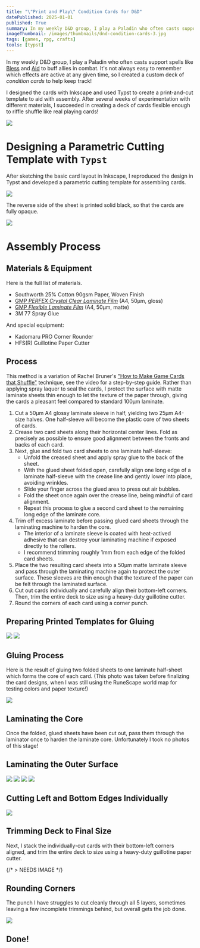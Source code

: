 ```yaml
---
title: "\"Print and Play\" Condition Cards for D&D"
datePublished: 2025-01-01
published: True
summary: In my weekly D&D group, I play a Paladin who often casts support spells to buff allies in combat.  It's not always easy to remember which effects are active at any given time, so I created a custom deck of _condition cards_ to help keep track!
imageThumbnail: /images/thumbnails/dnd-condition-cards-3.jpg
tags: [games, rpg, crafts]
tools: [typst]
---
```


In my weekly D&D group, I play a Paladin who often casts support spells like [Bless](https://roll20.net/compendium/dnd5e/Bless#content) and [Aid](https://roll20.net/compendium/dnd5e/Aid#content) to buff allies in combat.  It's not always easy to remember which effects are active at any given time, so I created a custom deck of _condition cards_ to help keep track!

I designed the cards with Inkscape and used Typst to create a print-and-cut template to aid with assembly.  After several weeks of experimentation with different materials, I succeeded in creating a deck of cards flexible enough to riffle shuffle like real playing cards!

![](./images/cards-spread-5.JPG)

# Designing a Parametric Cutting Template with `Typst`

After sketching the basic card layout in Inkscape, I reproduced the design in Typst and developed a parametric cutting template for assembling cards.

![](./images/condition-card-01.svg)

The reverse side of the sheet is printed solid black, so that the cards are fully opaque.

![](./images/condition-card-02.svg)

# Assembly Process

## Materials & Equipment

Here is the full list of materials.

* Southworth 25% Cotton 90gsm Paper, Woven Finish
* [GMP *PERFEX Crystal Clear Laminate Film*](https://www.amazon.co.jp/-/en/Flexible-Laminate-Film-Sheer-Micron/dp/B01HE7PI9O) (A4, 50μm, gloss)
* [GMP *Flexible Laminate Film*](https://www.amazon.co.jp/-/en/Flexible-Laminate-Sheer-Micron-Brushed/dp/B079HG676B) (A4, 50μm, matte)
* 3M 77 Spray Glue

And special equipment:

* Kadomaru PRO Corner Rounder
* HFS(R) Guillotine Paper Cutter

## Process

This method is a variation of Rachel Bruner's ["How to Make Game Cards that Shuffle"](ttps://www.youtube.com/watch?v=DgNJmAkO1_M) technique, see the video for a step-by-step guide.  Rather than applying spray laquer to seal the cards, I protect the surface with matte laminate sheets thin enough to let the texture of the paper through, giving the cards a pleasant feel compared to standard 100μm laminate.

1. Cut a 50μm A4 glossy laminate sleeve in half, yielding two 25μm A4-size halves.  One half-sleeve will become the plastic core of two sheets of cards.
2. Crease two card sheets along their horizontal center lines.  Fold as precisely as possible to ensure good alignment between the fronts and backs of each card.
3. Next, glue and fold two card sheets to one laminate half-sleeve:
   * Unfold the creased sheet and apply spray glue to the back of the sheet.
   * With the glued sheet folded open, carefully align one long edge of a laminate half-sleeve with the crease line and gently lower into place, avoiding wrinkles.
   * Slide your finger across the glued area to press out air bubbles.
   * Fold the sheet once again over the crease line, being mindful of card alignment.
   * Repeat this process to glue a second card sheet to the remaining long edge of the laminate core.
4. Trim off excess laminate before passing glued card sheets through the laminating machine to harden the core.
   * The interior of a laminate sleeve is coated with heat-actived adhesive that can destroy your laminating machine if exposed directly to the rollers.  
   * I recommend trimming roughly 1mm from each edge of the folded card sheets.
5. Place the two resulting card sheets into a 50μm matte laminate sleeve and pass through the laminating machine again to protect the outer surface.  These sleeves are thin enough that the texture of the paper can be felt through the laminated surface.
6. Cut out cards individually and carefully align their bottom-left corners.  Then, trim the entire deck to size using a heavy-duty guillotine cutter.
7. Round the corners of each card using a corner punch.

## Preparing Printed Templates for Gluing

![](./images/assembly-crease-process.png)
![](./images/assembly-crease-guides-closeup.png)

## Gluing Process

Here is the result of gluing two folded sheets to one laminate half-sheet which forms the core of each card.  (This photo was taken before finalizing the card designs, when I was still using the RuneScape world map for testing colors and paper texture!)

![](./images/assembly-after-gluing-2.jpg)

## Laminating the Core

Once the folded, glued sheets have been cut out, pass them through the laminator once to harden the laminate core.  Unfortunately I took no photos of this stage!

## Laminating the Outer Surface

![](./images/assembly-outer-laminate-sheet.jpg)
![](./images/assembly-outer-laminate-inprogress.png)
![](./images/assembly-outer-laminate-fronts.png)
![](./images/assembly-outer-laminate-backs.png)

## Cutting Left and Bottom Edges Individually

![](./images/assembly-corner-align-before-cut-2.png)

## Trimming Deck to Final Size

Next, I stack the individually-cut cards with their bottom-left corners aligned, and trim the entire deck to size using a heavy-duty guillotine paper cutter.

{/* > NEEDS IMAGE */}

## Rounding Corners

The punch I have struggles to cut cleanly through all 5 layers, sometimes leaving a few incomplete trimmings behind, but overall gets the job done.

![](./images/assembly-corners-1.png)

## Done!

